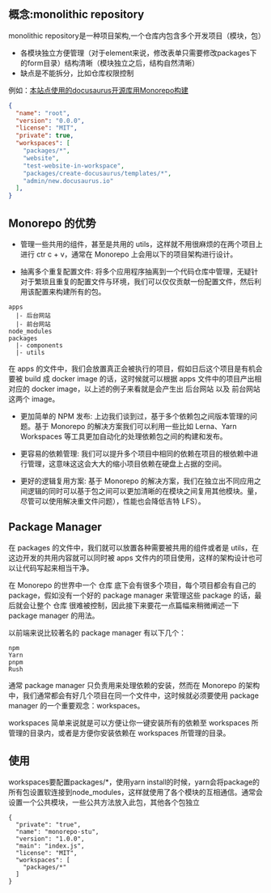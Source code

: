 ## 概念:monolithic repository
monolithic repository是一种项目架构,一个仓库内包含多个开发项目（模块，包）

* 各模块独立方便管理（对于element来说，修改表单只需要修改packages下的form目录）结构清晰（模块独立之后，结构自然清晰）
* 缺点是不能拆分，比如仓库权限控制

例如：[本站点使用的docusaurus开源库用Monorepo构建](https://github.com/facebook/docusaurus/blob/main/package.json)

```json
{
  "name": "root",
  "version": "0.0.0",
  "license": "MIT",
  "private": true,
  "workspaces": [
    "packages/*",
    "website",
    "test-website-in-workspace",
    "packages/create-docusaurus/templates/*",
    "admin/new.docusaurus.io"
  ],
}
```

## Monorepo 的优势
* 管理一些共用的组件，甚至是共用的 utils，这样就不用很麻烦的在两个项目上进行 ctr c + v，通常在 Monorepo 上会用以下的项目架构进行设计。

* 抽离多个重复配置文件: 将多个应用程序抽离到一个代码仓库中管理，无疑针对于繁琐且重复的配置文件与环境，我们可以仅仅贡献一份配置文件，然后利用该配置来构建所有的包。 
```
apps
  |- 后台网站
  |- 前台网站
node_modules
packages
  |- components
  |- utils
```
在 apps 的文件中，我们会放置真正会被执行的项目，假如日后这个项目是有机会要被 build 成 docker image 的话，这时候就可以根据 apps 文件中的项目产出相对应的 docker image，以上述的例子来看就是会产生出 后台网站 以及 前台网站 这两个 image。

* 更加简单的 NPM 发布: 上边我们谈到过，基于多个依赖包之间版本管理的问题。基于 Monorepo 的解决方案我们可以利用一些比如 Lerna、Yarn Workspaces  等工具更加自动化的处理依赖包之间的构建和发布。 

* 更容易的依赖管理: 我们可以提升多个项目中相同的依赖在项目的根依赖中进行管理，这意味这这会大大的缩小项目依赖在硬盘上占据的空间。 

* 更好的逻辑复用方案: 基于 Monorepo 的解决方案，我们在独立出不同应用之间逻辑的同时可以基于包之间可以更加清晰的在模块之间复用其他模块。量，尽管可以使用解决重文件问题），性能也会降低吉特 LFS）。

## Package Manager
在 packages 的文件中，我们就可以放置各种需要被共用的组件或者是 utils，在这边开发的共用内容就可以同时被 apps 文件内的项目使用，这样的架构设计也可以让代码写起来相当干净。


在 Monorepo 的世界中一个 仓库 底下会有很多个项目，每个项目都会有自己的 package，假如没有一个好的 package manager 来管理这些 package 的话，最后就会让整个 仓库 很难被控制，因此接下来要花一点篇幅来稍微阐述一下 package manager 的用法。

以前端来说比较著名的 package manager 有以下几个：
```
npm
Yarn
pnpm
Rush
```

通常 package manager 只负责用来处理依赖的安装，然而在 Monorepo 的架构中，我们通常都会有好几个项目在同一个文件中，这时候就必须要使用 package manager 的一个重要观念：workspaces。

workspaces 简单来说就是可以方便让你一键安装所有的依赖至 workspaces 所管理的目录内，或者是方便你安装依赖在 workspaces 所管理的目录。

## 使用
workspaces要配置packages/*，使用yarn install的时候，yarn会将package的所有包设置软连接到node_modules，这样就使用了各个模块的互相通信。通常会设置一个公共模块，一些公共方法放入此包，其他各个包独立
```
{
  "private": "true",
  "name": "monorepo-stu",
  "version": "1.0.0",
  "main": "index.js",
  "license": "MIT",
  "workspaces": [
    "packages/*"
  ]
}
```